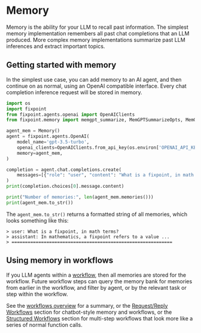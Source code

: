 # Memory

Memory is the ability for your LLM to recall past information. The simplest
memory implementation remembers all past chat completions that an LLM produced.
More complex memory implementations summarize past LLM inferences and extract
important topics.

## Getting started with memory

In the simplest use case, you can add memory to an AI agent, and then continue
on as normal, using an OpenAI compatible interface. Every chat completion
inference request will be stored in memory.

```python
import os
import fixpoint
from fixpoint.agents.openai import OpenAIClients
from fixpoint.memory import memgpt_summarize, MemGPTSummarizeOpts, MemGPTSummaryAgent, Memory

agent_mem = Memory()
agent = fixpoint.agents.OpenAI(
    model_name='gpt-3.5-turbo',
    openai_clients=OpenAIClients.from_api_key(os.environ['OPENAI_API_KEY']),
    memory=agent_mem,
)

completion = agent.chat.completions.create(
    messages=[{"role": "user", "content": "What is a fixpoint, in math terms?"}]
)
print(completion.choices[0].message.content)

print("Number of memories:", len(agent_mem.memories()))
print(agent_mem.to_str())
```

The `agent_mem.to_str()` returns a formatted string of all memories, which looks
something like this:

```text
> user: What is a fixpoint, in math terms?
> assistant: In mathematics, a fixpoint refers to a value ...
> ============================================================
```

## Using memory in workflows

If you LLM agents within a [workflow](/workflows-and-durability/workflows),
then all memories are stored for the workflow. Future workflow steps can query
the memory bank for memories from earlier in the workflow, and filter by agent,
or by the relevant task or step within the workflow.

See the [workflows overview](/workflows-and-durability) for a summary, or the
[Request/Reply Workflows](/workflows-and-durability/request-reply-workflows)
section for chatbot-style memory and workflows, or the
[Structured Workflows](/workflows-and-durability/structured-workflows) section
for multi-step workflows that look more like a series of normal function calls.
